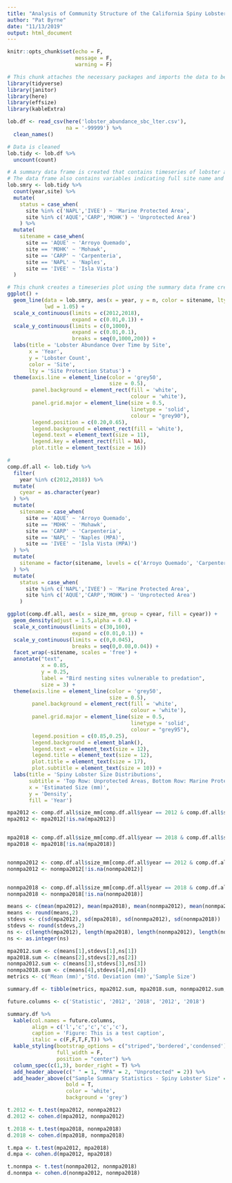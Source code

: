 ```yaml
---
title: "Analysis of Community Structure of the California Spiny Lobster"
author: "Pat Byrne"
date: "11/13/2019"
output: html_document
---
```


```r
knitr::opts_chunk$set(echo = F,
                      message = F,
                      warning = F)
```

```r
# This chunk attaches the necessary packages and imports the data to be analyzed
library(tidyverse)
library(janitor)
library(here)
library(effsize) 
library(kableExtra) 

lob.df <- read_csv(here('lobster_abundance_sbc_lter.csv'),
                   na = '-99999') %>% 
  clean_names()

```

```r
# Data is cleaned 
lob.tidy <- lob.df %>% 
  uncount(count)

# A summary data frame is created that contains timeseries of lobster abundance at each site 
# The data frame also contains variables indicating full site name and protection status
lob.smry <- lob.tidy %>% 
  count(year,site) %>% 
  mutate(
    status = case_when(
      site %in% c('NAPL','IVEE') ~ 'Marine Protected Area',
      site %in% c('AQUE','CARP','MOHK') ~ 'Unprotected Area')
    ) %>% 
  mutate(
    sitename = case_when(
      site == 'AQUE' ~ 'Arroyo Quemado',
      site == 'MOHK' ~ 'Mohawk',
      site == 'CARP' ~ 'Carpenteria',
      site == 'NAPL' ~ 'Naples',
      site == 'IVEE' ~ 'Isla Vista')
  )

```

```r
# This chunk creates a timeseries plot using the summary data frame created in the previous chunk
ggplot() +
  geom_line(data = lob.smry, aes(x = year, y = n, color = sitename, lty = status),
            lwd = 1.05) +
  scale_x_continuous(limits = c(2012,2018), 
                     expand = c(0.01,0.1)) +
  scale_y_continuous(limits = c(0,1000), 
                     expand = c(0.01,0.1),
                     breaks = seq(0,1000,200)) +
  labs(title = 'Lobster Abundance Over Time by Site',
       x = 'Year',
       y = 'Lobster Count',
       color = 'Site',
       lty = 'Site Protection Status') +
  theme(axis.line = element_line(color = 'grey50',
                                 size = 0.5),
        panel.background = element_rect(fill = 'white',
                                        colour = 'white'),
        panel.grid.major = element_line(size = 0.5, 
                                        linetype = 'solid',
                                        colour = "grey90"),
        legend.position = c(0.20,0.65),
        legend.background = element_rect(fill = 'white'),
        legend.text = element_text(size = 11),
        legend.key = element_rect(fill = NA),
        plot.title = element_text(size = 16)) 

```


```r
# 
comp.df.all <- lob.tidy %>% 
  filter(
    year %in% c(2012,2018)) %>% 
  mutate(
    cyear = as.character(year)
  ) %>% 
  mutate(
    sitename = case_when(
      site == 'AQUE' ~ 'Arroyo Quemado',
      site == 'MOHK' ~ 'Mohawk',
      site == 'CARP' ~ 'Carpenteria',
      site == 'NAPL' ~ 'Naples (MPA)',
      site == 'IVEE' ~ 'Isla Vista (MPA)')
  ) %>% 
  mutate(
    sitename = factor(sitename, levels = c('Arroyo Quemado', 'Carpenteria', 'Mohawk', 'Naples (MPA)','Isla Vista (MPA)'))
  ) %>% 
  mutate(
    status = case_when(
      site %in% c('NAPL','IVEE') ~ 'Marine Protected Area',
      site %in% c('AQUE','CARP','MOHK') ~ 'Unprotected Area')
    ) 

```

```r

ggplot(comp.df.all, aes(x = size_mm, group = cyear, fill = cyear)) +
  geom_density(adjust = 1.5,alpha = 0.4) +
  scale_x_continuous(limits = c(30,160), 
                     expand = c(0.01,0.1)) +
  scale_y_continuous(limits = c(0,0.045),
                     breaks = seq(0,0.08,0.04)) +
  facet_wrap(~sitename, scales = 'free') +
  annotate("text",
           x = 0.85,
           y = 0.25,
           label = "Bird nesting sites vulnerable to predation",
           size = 3) +
  theme(axis.line = element_line(color = 'grey50',
                                 size = 0.5),
        panel.background = element_rect(fill = 'white',
                                        colour = 'white'),
        panel.grid.major = element_line(size = 0.5, 
                                        linetype = 'solid',
                                        colour = "grey95"),
        legend.position = c(0.85,0.25),
        legend.background = element_blank(),
        legend.text = element_text(size = 12),
        legend.title = element_text(size = 12),
        plot.title = element_text(size = 17),
        plot.subtitle = element_text(size = 10)) +
  labs(title = 'Spiny Lobster Size Distributions',
       subtitle = 'Top Row: Unprotected Areas, Bottom Row: Marine Protected Areas',
       x = 'Estimated Size (mm)',
       y = 'Density',
       fill = 'Year') 

```


```r

mpa2012 <- comp.df.all$size_mm[comp.df.all$year == 2012 & comp.df.all$status == 'Marine Protected Area']
mpa2012 <- mpa2012[!is.na(mpa2012)]


mpa2018 <- comp.df.all$size_mm[comp.df.all$year == 2018 & comp.df.all$status == 'Marine Protected Area']
mpa2018 <- mpa2018[!is.na(mpa2018)]


nonmpa2012 <- comp.df.all$size_mm[comp.df.all$year == 2012 & comp.df.all$status == 'Unprotected Area']
nonmpa2012 <- nonmpa2012[!is.na(nonmpa2012)]


nonmpa2018 <- comp.df.all$size_mm[comp.df.all$year == 2018 & comp.df.all$status == 'Unprotected Area']
nonmpa2018 <- nonmpa2018[!is.na(nonmpa2018)]

```

```r

means <- c(mean(mpa2012), mean(mpa2018), mean(nonmpa2012), mean(nonmpa2018))
means <- round(means,2)
stdevs <- c(sd(mpa2012), sd(mpa2018), sd(nonmpa2012), sd(nonmpa2018))
stdevs <- round(stdevs,2)
ns <- c(length(mpa2012), length(mpa2018), length(nonmpa2012), length(nonmpa2018))
ns <- as.integer(ns)

mpa2012.sum <- c(means[1],stdevs[1],ns[1])
mpa2018.sum <- c(means[2],stdevs[2],ns[2])
nonmpa2012.sum <- c(means[3],stdevs[3],ns[3])
nonmpa2018.sum <- c(means[4],stdevs[4],ns[4])
metrics <- c('Mean (mm)','Std. Deviation (mm)','Sample Size')

summary.df <- tibble(metrics, mpa2012.sum, mpa2018.sum, nonmpa2012.sum, nonmpa2018.sum)

```


```r

future.columns <- c('Statistic', '2012', '2018', '2012', '2018')

summary.df %>% 
  kable(col.names = future.columns,
        align = c('l','c','c','c','c'),
        caption = 'Figure: This is a test caption',
        italic = c(F,F,T,F,T)) %>% 
  kable_styling(bootstrap_options = c("striped",'bordered','condensed'),
                full_width = F,
                position = "center") %>% 
  column_spec(c(1,3), border_right = T) %>%
  add_header_above(c(" " = 1, "MPA" = 2, "Unprotected" = 2)) %>% 
  add_header_above(c("Sample Summary Statistics - Spiny Lobster Size" = 5),
                   bold = T,
                   color = 'white',
                   background = 'grey')

```


```r

t.2012 <- t.test(mpa2012, nonmpa2012)
d.2012 <- cohen.d(mpa2012, nonmpa2012)

t.2018 <- t.test(mpa2018, nonmpa2018)
d.2018 <- cohen.d(mpa2018, nonmpa2018)

t.mpa <- t.test(mpa2012, mpa2018)
d.mpa <- cohen.d(mpa2012, mpa2018)

t.nonmpa <- t.test(nonmpa2012, nonmpa2018)
d.nonmpa <- cohen.d(nonmpa2012, nonmpa2018)

```

